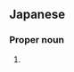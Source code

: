 ==Japanese==
{{ja-kanjitab|き|やま|yomi=kun}}

===Proper noun===
{{ja-pos|proper|きやま}}

# {{surname|lang=ja|sort=きやま}}